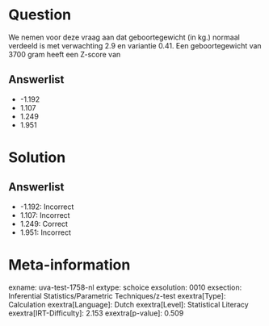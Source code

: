 Question
========

We nemen voor deze vraag aan dat geboortegewicht (in kg.) normaal
verdeeld is met verwachting 2.9 en variantie 0.41. Een geboortegewicht
van 3700 gram heeft een Z-score van

Answerlist
----------

* -1.192
* 1.107
* 1.249
* 1.951

Solution
========

Answerlist
----------

* -1.192: Incorrect
* 1.107: Incorrect
* 1.249: Correct
* 1.951: Incorrect

Meta-information
================
exname: uva-test-1758-nl
extype: schoice
exsolution: 0010
exsection: Inferential Statistics/Parametric Techniques/z-test
exextra[Type]: Calculation
exextra[Language]: Dutch
exextra[Level]: Statistical Literacy
exextra[IRT-Difficulty]: 2.153
exextra[p-value]: 0.509
